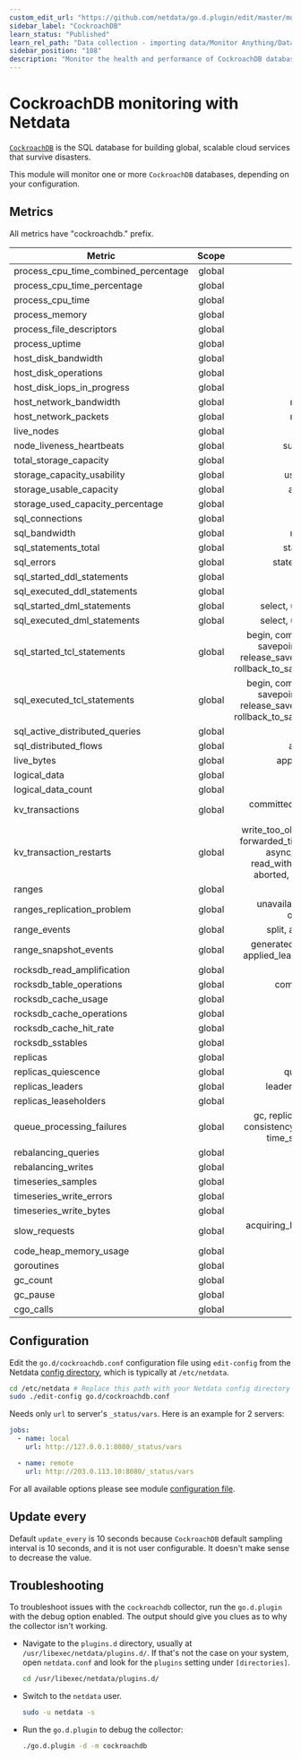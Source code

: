 ```yaml
---
custom_edit_url: "https://github.com/netdata/go.d.plugin/edit/master/modules/cockroachdb/README.md"
sidebar_label: "CockroachDB"
learn_status: "Published"
learn_rel_path: "Data collection - importing data/Monitor Anything/Databases"
sidebar_position: "108"
description: "Monitor the health and performance of CockroachDB databases with zero configuration, per-second metric granularity, and interactive visualizations."
---
```



# CockroachDB monitoring with Netdata

[`CockroachDB`](https://www.cockroachlabs.com/)  is the SQL database for building global, scalable cloud services that
survive disasters.

This module will monitor one or more `CockroachDB` databases, depending on your configuration.

## Metrics

All metrics have "cockroachdb." prefix.

| Metric                               | Scope  |                                                                              Dimensions                                                                               |    Units     |
|--------------------------------------|:------:|:---------------------------------------------------------------------------------------------------------------------------------------------------------------------:|:------------:|
| process_cpu_time_combined_percentage | global |                                                                                 used                                                                                  |  percentage  |
| process_cpu_time_percentage          | global |                                                                               user, sys                                                                               |  percentage  |
| process_cpu_time                     | global |                                                                               user, sys                                                                               |      ms      |
| process_memory                       | global |                                                                                  rss                                                                                  |     KiB      |
| process_file_descriptors             | global |                                                                                 open                                                                                  |      fd      |
| process_uptime                       | global |                                                                                uptime                                                                                 |   seconds    |
| host_disk_bandwidth                  | global |                                                                              read, write                                                                              |     KiB      |
| host_disk_operations                 | global |                                                                             reads, writes                                                                             |  operations  |
| host_disk_iops_in_progress           | global |                                                                              in_progress                                                                              |     iops     |
| host_network_bandwidth               | global |                                                                            received, sent                                                                             |   kilobits   |
| host_network_packets                 | global |                                                                            received, sent                                                                             |   packets    |
| live_nodes                           | global |                                                                              live_nodes                                                                               |    nodes     |
| node_liveness_heartbeats             | global |                                                                          successful, failed                                                                           |  heartbeats  |
| total_storage_capacity               | global |                                                                                 total                                                                                 |     KiB      |
| storage_capacity_usability           | global |                                                                           usable, unusable                                                                            |     KiB      |
| storage_usable_capacity              | global |                                                                            available, used                                                                            |     KiB      |
| storage_used_capacity_percentage     | global |                                                                             total, usable                                                                             |  percentage  |
| sql_connections                      | global |                                                                                active                                                                                 | connections  |
| sql_bandwidth                        | global |                                                                            received, sent                                                                             |     KiB      |
| sql_statements_total                 | global |                                                                           started, executed                                                                           |  statements  |
| sql_errors                           | global |                                                                        statement, transaction                                                                         |    errors    |
| sql_started_ddl_statements           | global |                                                                                  ddl                                                                                  |  statements  |
| sql_executed_ddl_statements          | global |                                                                                  ddl                                                                                  |  statements  |
| sql_started_dml_statements           | global |                                                                    select, update, delete, insert                                                                     |  statements  |
| sql_executed_dml_statements          | global |                                                                    select, update, delete, insert                                                                     |  statements  |
| sql_started_tcl_statements           | global |             begin, commit, rollback, savepoint, savepoint_cockroach_restart, release_savepoint_cockroach_restart, rollback_to_savepoint_cockroach_restart             |  statements  |
| sql_executed_tcl_statements          | global |             begin, commit, rollback, savepoint, savepoint_cockroach_restart, release_savepoint_cockroach_restart, rollback_to_savepoint_cockroach_restart             |  statements  |
| sql_active_distributed_queries       | global |                                                                                active                                                                                 |   queries    |
| sql_distributed_flows                | global |                                                                            active, queued                                                                             |    flows     |
| live_bytes                           | global |                                                                         applications, system                                                                          |     KiB      |
| logical_data                         | global |                                                                             keys, values                                                                              |     KiB      |
| logical_data_count                   | global |                                                                             keys, values                                                                              |     num      |
| kv_transactions                      | global |                                                                committed, fast-path_committed, aborted                                                                | transactions |
| kv_transaction_restarts              | global | write_too_old, write_too_old_multiple, forwarded_timestamp, possible_reply, async_consensus_failure, read_within_uncertainty_interval, aborted, push_failure, unknown |   restarts   |
| ranges                               | global |                                                                                ranges                                                                                 |    ranges    |
| ranges_replication_problem           | global |                                                            unavailable, under_replicated, over_replicated                                                             |    ranges    |
| range_events                         | global |                                                                       split, add, remove, merge                                                                       |    events    |
| range_snapshot_events                | global |                                                generated, applied_raft_initiated, applied_learner, applied_preemptive                                                 |    events    |
| rocksdb_read_amplification           | global |                                                                                 reads                                                                                 | reads/query  |
| rocksdb_table_operations             | global |                                                                         compactions, flushes                                                                          |  operations  |
| rocksdb_cache_usage                  | global |                                                                                 used                                                                                  |     KiB      |
| rocksdb_cache_operations             | global |                                                                             hits, misses                                                                              |  operations  |
| rocksdb_cache_hit_rate               | global |                                                                               hit_rate                                                                                |  percentage  |
| rocksdb_sstables                     | global |                                                                               sstables                                                                                |   sstables   |
| replicas                             | global |                                                                               replicas                                                                                |   replicas   |
| replicas_quiescence                  | global |                                                                           quiescent, active                                                                           |   replicas   |
| replicas_leaders                     | global |                                                                       leaders, not_leaseholders                                                                       |   replicas   |
| replicas_leaseholders                | global |                                                                             leaseholders                                                                              | leaseholders |
| queue_processing_failures            | global |                                   gc, replica_gc, replication, split, consistency, raft_log, raft_snapshot, time_series_maintenance                                   |   failures   |
| rebalancing_queries                  | global |                                                                                  avg                                                                                  |  queries/s   |
| rebalancing_writes                   | global |                                                                                  avg                                                                                  |   writes/s   |
| timeseries_samples                   | global |                                                                                written                                                                                |   samples    |
| timeseries_write_errors              | global |                                                                                 write                                                                                 |    errors    |
| timeseries_write_bytes               | global |                                                                                written                                                                                |     KiB      |
| slow_requests                        | global |                                                              acquiring_latches, acquiring_lease, in_raft                                                              |   requests   |
| code_heap_memory_usage               | global |                                                                                go, cgo                                                                                |     KiB      |
| goroutines                           | global |                                                                              goroutines                                                                               |  goroutines  |
| gc_count                             | global |                                                                                  gc                                                                                   |   invokes    |
| gc_pause                             | global |                                                                                 pause                                                                                 |      us      |
| cgo_calls                            | global |                                                                                  cgo                                                                                  |    calls     |

## Configuration

Edit the `go.d/cockroachdb.conf` configuration file using `edit-config` from the
Netdata [config directory](https://learn.netdata.cloud/docs/configure/nodes), which is typically at `/etc/netdata`.

```bash
cd /etc/netdata # Replace this path with your Netdata config directory
sudo ./edit-config go.d/cockroachdb.conf
```

Needs only `url` to server's `_status/vars`. Here is an example for 2 servers:

```yaml
jobs:
  - name: local
    url: http://127.0.0.1:8080/_status/vars

  - name: remote
    url: http://203.0.113.10:8080/_status/vars
```

For all available options please see
module [configuration file](https://github.com/netdata/go.d.plugin/blob/master/config/go.d/cockroachdb.conf).

## Update every

Default `update_every` is 10 seconds because `CockroachDB` default sampling interval is 10 seconds, and it is not user
configurable. It doesn't make sense to decrease the value.

## Troubleshooting

To troubleshoot issues with the `cockroachdb` collector, run the `go.d.plugin` with the debug option enabled. The output
should give you clues as to why the collector isn't working.

- Navigate to the `plugins.d` directory, usually at `/usr/libexec/netdata/plugins.d/`. If that's not the case on
  your system, open `netdata.conf` and look for the `plugins` setting under `[directories]`.

  ```bash
  cd /usr/libexec/netdata/plugins.d/
  ```

- Switch to the `netdata` user.

  ```bash
  sudo -u netdata -s
  ```

- Run the `go.d.plugin` to debug the collector:

  ```bash
  ./go.d.plugin -d -m cockroachdb
  ```

